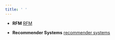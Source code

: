 ```yaml
---
title: ' '
---
```

<link rel="stylesheet" href="styles.css" type="text/css">


<ul>
<li>
<p><strong>RFM</strong> <a href="rfm.html" target="_blank" rel="noopener">RFM </a>  </p>
</li>
</ul>

<ul>
<li>
<p><strong>Recommender Systems</strong> <a href="recommendation.html" target="_blank" rel="noopener">recommender systems </a>  </p>
</li>
</ul>
